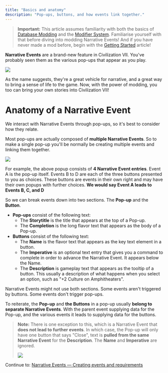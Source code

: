 ```yaml
---
title: "Basics and anatomy"
description: "Pop-ups, buttons, and how events link together."
---
```


> **Important:** 
> This article assumes familiarity with both the basics of [Database Modding](/official/guides/database-modding) and the [Modifier System](/official/guides/the-modifier-system). Familiarise yourself with that before diving into modding Narrative Events! And if you have never made a mod before, begin with the [Getting Started](/official/guides/getting-started) article!

**Narrative Events** are a brand-new feature in Civilization VII. You've probably seen them as the various pop-ups that appear as you play.

![](/civ7-official/modding/guides/images/NarrativeEvent_Vanilla.png)

As the name suggests, they're a great vehicle for narrative, and a great way to bring a sense of life to the game. Now, with the power of modding, you too can bring your own stories into Civilization VII!

# Anatomy of a Narrative Event

We interact with Narrative Events through pop-ups, so it's best to consider how they relate.

Most pop-ups are actually composed of **multiple Narrative Events**. So to make a single pop-up you'll be normally be creating multiple events and linking them together.

![](/civ7-official/modding/guides/images/NarrativeEventDiagram.png)

For example, the above popup consists of **4 Narrative Event entries**. Event A is the pop-up itself. Events B to D are each of the three buttons presented to you as choices. These buttons are events in their own right and may have their own popups with further choices. **We would say Event A leads to Events B, C, and D**

So we can break events down into two sections. The **Pop-up** and the **Button**.

* **Pop-ups** consist of the following text:
    * The **Storytitle** is the title that appears at the top of a Pop-up.
    * The **Completion** is the long flavor text that appears as the body of a Pop-up.
* **Buttons** consist of the following text:
    * The **Name** is the flavor text that appears as the key text element in a button.
    * The **Imperative** is an optional text entry that gives you a command to complete in order to advance the Narrative Event. It appears below the Name.
    * The **Description** is gameplay text that appears as the tooltip of a button. This usually a description of what happens when you select an option, such as "+2 Culture on Amphitheaters".

Narrative Events might not use both sections. Some events aren't triggered by buttons. Some events don't trigger pop-ups. 

To reiterate, the **Pop-up** and **the Buttons** in a pop-up usually **belong to separate Narrative Events**. With the parent event supplying data for the Pop-up, and the various events it leads to supplying data for the buttons.

> **Note:** 
> There is one exception to this, which is a Narrative Event that **does not lead to further events**. In which case, the Pop-up will only have one button that says "Close", text is **pulled from the same Narrative Event** for the **Description**. The **Name** and **Imperative** are ignored.
>
> ![](/civ7-official/modding/guides/images/SingleEvent.png)

Continue to: [Narrative Events — Creating events and requirements](/official/guides/narrative-events-creation)


